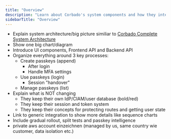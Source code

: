 ```yaml
---
title: "Overview"
description: "Learn about Corbado's system components and how they integrate with your application."
sidebarTitle: "Overview"
---
```



<ArchitectureDiagram />

- Explain system architecture/big picture similiar to [Corbado Complete System Architecture](/corbado-complete/overview/system-architecture)
- Show one big chart/diagram
- Introduce UI components, Frontend API and Backend API
- Organize everything around 3 key processes:
    - Create passkeys (append)
        - After login
        - Handle MFA settings
    - Use passkeys (login)
        - Session "handover"
    - Manage passkeys (list)
- Explain what is NOT changing
    - They keep their own IdP/CIAM/user database (bold/red)
    - They keep their session and token system
    - They keep their concepts for protecting routes and getting user state
- Link to generic integration to show more details like sequence charts
- Include gradual rollout, split tests and passkey intelligence
- private aws account einzeichnen (managed by us, same country wie customer, data isolation etc.)
